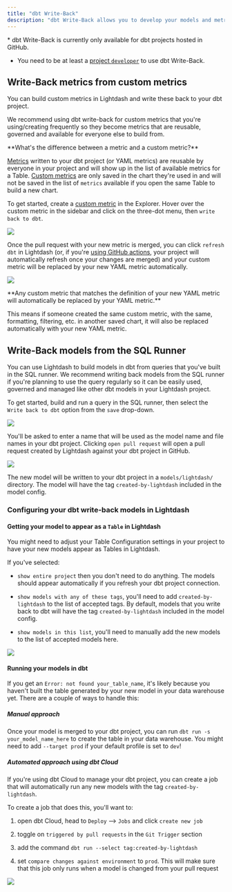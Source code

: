 ```yaml
---
title: "dbt Write-Back"
description: "dbt Write-Back allows you to develop your models and metrics in Lightdash and write back these changes to your dbt project. Writing back to dbt will create a new branch and start a pull request in your dbt project so you can save and manage these changes in your dbt project."
---
```


<Info>
  * dbt Write-Back is currently only available for dbt projects hosted in GitHub.

  * You need to be at least a [project `developer`](/references/roles) to use dbt Write-Back.
</Info>

## Write-Back metrics from custom metrics

You can build custom metrics in Lightdash and write these back to your dbt project.

We recommend using dbt write-back for custom metrics that you're using/creating frequently so they become metrics that are reusable, governed and available for everyone else to build from.

<Info>
  **What's the difference between a metric and a custom metric?**

  [Metrics](/references/metrics) written to your dbt project (or YAML metrics) are reusable by everyone in your project and will show up in the list of available metrics for a Table. [Custom metrics](/references/custom-fields#custom-metrics) are only saved in the chart they're used in and will not be saved in the list of `metrics` available if you open the same Table to build a new chart.
</Info>

To get started, create a [custom metric](/references/custom-fields#custom-metrics) in the Explorer. Hover over the custom metric in the sidebar and click on the three-dot menu, then `write back to dbt`.

![](/images/references/write-back-metrics.jpg)

Once the pull request with your new metric is merged, you can click `refresh dbt` in Lightdash (or, if you're [using GitHub actions](../guides/cli/how-to-use-lightdash-deploy#automatically-deploy-your-changes-to-lightdash-using-a-github-action), your project will automatically refresh once your changes are merged) and your custom metric will be replaced by your new YAML metric automatically.

![](/images/references/refresh-after-write-back.jpg)

<Info>
  **Any custom metric that matches the definition of your new YAML metric will automatically be replaced by your YAML metric.**

  This means if someone created the same custom metric, with the same, formatting, filtering, etc. in another saved chart, it will also be replaced automatically with your new YAML metric.
</Info>

## Write-Back models from the SQL Runner

You can use Lightdash to build models in dbt from queries that you've built in the SQL runner. We recommend writing back models from the SQL runner if you're planning to use the query regularly so it can be easily used, governed and managed like other dbt models in your Lightdash project.

To get started, build and run a query in the SQL runner, then select the `Write back to dbt` option from the `save` drop-down.

<Frame>
  <img src="/images/references/assets/images/dbt-write-back-3774e219cdb58ad09a5e290b28e8b427.jpg" />
</Frame>

You'll be asked to enter a name that will be used as the model name and file names in your dbt project. Clicking `open pull request` will open a pull request created by Lightdash against your dbt project in GitHub.

<Frame>
  <img src="/images/references/assets/images/write-back-pull-request-5c36c33617a258728a644d1e76896725.jpg" />
</Frame>

The new model will be written to your dbt project in a `models/lightdash/` directory. The model will have the tag `created-by-lightdash` included in the model config.

### Configuring your dbt write-back models in Lightdash

#### Getting your model to appear as a `Table` in Lightdash

You might need to adjust your Table Configuration settings in your project to have your new models appear as Tables in Lightdash.

If you've selected:

* `show entire project` then you don't need to do anything. The models should appear automatically if you refresh your dbt project connection.

* `show models with any of these tags`, you'll need to add `created-by-lightdash` to the list of accepted tags. By default, models that you write back to dbt will have the tag `created-by-lightdash` included in the model config.

* `show models in this list`, you'll need to manually add the new models to the list of accepted models here.

<Frame>
  <img src="/images/references/assets/images/tables-configuration-write-back-c4be0ae3c4c13aab3c93a81e4956cd4d.jpg" />
</Frame>

#### Running your models in dbt

If you get an `Error: not found your_table_name`, it's likely because you haven't built the table generated by your new model in your data warehouse yet. There are a couple of ways to handle this:

##### Manual approach

Once your model is merged to your dbt project, you can run `dbt run -s your_model_name_here` to create the table in your data warehouse. You might need to add `--target prod` if your default profile is set to `dev`!

##### Automated approach using dbt Cloud

If you're using dbt Cloud to manage your dbt project, you can create a job that will automatically run any new models with the tag `created-by-lightdash`.

To create a job that does this, you'll want to:

1. open dbt Cloud, head to `Deploy` --> `Jobs` and click `create new job`

2. toggle on `triggered by pull requests` in the `Git Trigger` section

3. add the command `dbt run --select tag:created-by-lightdash`

4. set `compare changes against environment` to `prod`. This will make sure that this job only runs when a model is changed from your pull request

<Frame>
  <img src="/images/references/assets/images/dbt-cloud-run-automatically-561d3a59b2dc47a003adaf926fbe5a3b.jpg" />
</Frame>